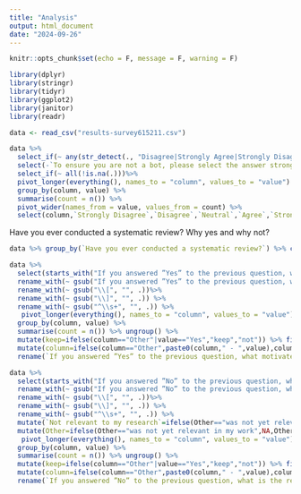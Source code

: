 ```yaml
---
title: "Analysis"
output: html_document
date: "2024-09-26"
---
```


```r
knitr::opts_chunk$set(echo = F, message = F, warning = F)
```

```r
library(dplyr)
library(stringr)
library(tidyr)
library(ggplot2)
library(janitor)
library(readr)
```


```r
data <- read_csv("results-survey615211.csv")
```

```r
data %>%
  select_if(~ any(str_detect(., "Disagree|Strongly Agree|Strongly Disagree|Agree|Neutral")))%>%
  select(-`To ensure you are not a bot, please select the answer strongly agree.`) %>% 
  select_if(~ all(!is.na(.)))%>%
  pivot_longer(everything(), names_to = "column", values_to = "value") %>%
  group_by(column, value) %>%
  summarise(count = n()) %>% 
  pivot_wider(names_from = value, values_from = count) %>% 
  select(column,`Strongly Disagree`,`Disagree`,`Neutral`,`Agree`,`Strongly Agree`)
```

Have you ever conducted a systematic review? Why yes and why not?
```r
data %>% group_by(`Have you ever conducted a systematic review?`) %>% count()

data %>%
  select(starts_with("If you answered ”Yes” to the previous question, what motivated you to conduct a systematic review? ")) %>% 
  rename_with(~ gsub("If you answered ”Yes” to the previous question, what motivated you to conduct a systematic review\\?", "", .)) %>% 
  rename_with(~ gsub("\\[", "", .))%>% 
  rename_with(~ gsub("\\]", "", .)) %>%
  rename_with(~ gsub("^\\s+", "", .)) %>%
   pivot_longer(everything(), names_to = "column", values_to = "value") %>%
  group_by(column, value) %>%
  summarise(count = n()) %>% ungroup() %>% 
  mutate(keep=ifelse(column=="Other"|value=="Yes","keep","not")) %>% filter(keep=="keep"&!is.na(value)) %>% select(-keep) %>% 
  mutate(column=ifelse(column=="Other",paste0(column," - ",value),column)) %>% select(-value) %>% 
  rename(`If you answered ”Yes” to the previous question, what motivated you to conduct a systematic review?`=column)

data %>%
  select(starts_with("If you answered ”No” to the previous question, what is the reason for not conducting a systematic review?  ")) %>% 
  rename_with(~ gsub("If you answered ”No” to the previous question, what is the reason for not conducting a systematic review\\?", "", .)) %>% 
  rename_with(~ gsub("\\[", "", .))%>% 
  rename_with(~ gsub("\\]", "", .)) %>%
  rename_with(~ gsub("^\\s+", "", .)) %>%
  mutate(`Not relevant to my research`=ifelse(Other=="was not yet relevant in my work","Yes",`Not relevant to my research`)) %>% 
  mutate(Other=ifelse(Other=="was not yet relevant in my work",NA,Other)) %>% 
   pivot_longer(everything(), names_to = "column", values_to = "value") %>%
  group_by(column, value) %>%
  summarise(count = n()) %>% ungroup() %>% 
  mutate(keep=ifelse(column=="Other"|value=="Yes","keep","not")) %>% filter(keep=="keep"&!is.na(value)) %>% select(-keep) %>% 
  mutate(column=ifelse(column=="Other",paste0(column," - ",value),column)) %>% select(-value) %>% 
  rename(`If you answered ”No” to the previous question, what is the reason for not conducting a systematic review?`=column)

```















